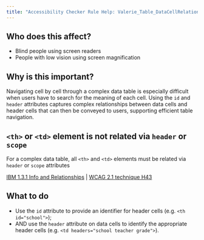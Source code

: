 ```yaml
---
title: "Accessibility Checker Rule Help: Valerie_Table_DataCellRelationships"
---
```


<div className="toolHelp">
<Row>
<Column colLg={5} colMd={3} colSm={4} className="toolLeft">

## Who does this affect?

 * Blind people using screen readers
 * People with low vision using screen magnification

## Why is this important?

Navigating cell by cell through a complex data table is especially difficult when users have to search for the meaning of each cell. Using the `id` and `header` attributes captures complex relationships between data cells and header cells that can then be conveyed to users, supporting efficient table navigation.

</Column>
<Column colLg={11} colMd={5} colSm={4} className="toolMain">

<div id="locLevel"></div>

## `<th>` or `<td>` element is not related via `header` or `scope`
For a complex data table, all `<th>` and `<td>` elements must be related via `header` or `scope` attributes

[IBM 1.3.1 Info and Relationships](https://www.ibm.com/able/guidelines/ci162/info_and_relationships.html) | [WCAG 2.1 technique H43](https://www.w3.org/WAI/WCAG21/Techniques/html/H43)

<div id="locSnippet"></div>

## What to do

 * Use the `id` attribute to provide an identifier for header cells (e.g. `<th id="school">`);
 * AND use the `header` attribute on data cells to identify the appropriate header cells (e.g. `<td headers="school teacher grade">`).

</Column>
</Row>
</div>


